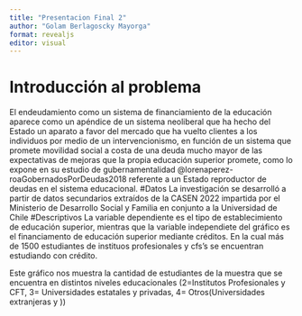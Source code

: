 ```yaml
---
title: "Presentacion Final 2"
author: "Golam Berlagoscky Mayorga"
format: revealjs
editor: visual
---
```


# Introducción al problema
El endeudamiento como un sistema de financiamiento de la educación aparece como un apéndice de un sistema neoliberal que ha hecho del Estado un aparato a favor del mercado que ha vuelto clientes a los individuos por medio de un intervencionismo, en función de un sistema que promete movilidad social a costa de una deuda mucho mayor de las expectativas de mejoras que la propia educación superior promete, como lo expone en su estudio de gubernamentalidad @lorenaperez-roaGobernadosPorDeudas2018 referente a un Estado reproductor de deudas en el sistema educacional.
#Datos 
La investigación se desarrolló a partir de datos secundarios extraídos de la CASEN 2022 impartida por el Ministerio de Desarrollo Social y Familia en conjunto a la Universidad de Chile
#Descriptivos
La variable dependiente es el tipo de establecimiento de educación superior, mientras que la variable independiete del gráfico es el financiamento de educación superior mediante créditos. En la cual más de 1500 estudiantes de instituos profesionales y cfs's se encuentran estudiando con crédito.

Este gráfico nos muestra la cantidad de estudiantes de la muestra que se encuentra en distintos niveles educacionales (2=Institutos Profesionales y CFT, 3= Universidades estatales y privadas, 4= Otros(Universidades extranjeras y ))

